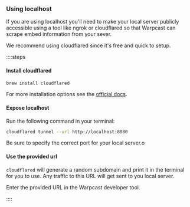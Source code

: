 ### Using localhost

If you are using localhost you'll need to make your local server publicly
accessible using a tool like ngrok or cloudflared so that Warpcast can scrape
embed information from your sever.

We recommend using cloudflared since it's free and quick to setup.

::::steps

#### Install cloudflared

```sh
brew install cloudflared
```

For more installation options see the [official docs](https://developers.cloudflare.com/cloudflare-one/connections/connect-networks/downloads/).


#### Expose localhost

Run the following command in your terminal:

```sh
cloudflared tunnel --url http://localhost:8080
```

Be sure to specify the correct port for your local server.o


#### Use the provided url

`cloudflared` will generate a random subdomain and print it in the terminal for
you to use. Any traffic to this URL will get sent to you local server.

Enter the provided URL in the Warpcast developer tool.

::::
